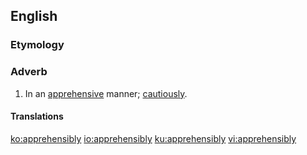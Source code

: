 ==English==

===Etymology===
{{suffix|en|apprehensible|ly}}

===Adverb===
{{en-adv}}

# In an [[apprehensive]] manner; [[cautiously]].

====Translations====
{{trans-see|apprehensively}}

[[ko:apprehensibly]]
[[io:apprehensibly]]
[[ku:apprehensibly]]
[[vi:apprehensibly]]